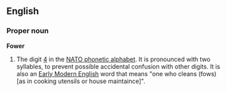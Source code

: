 ==English==

===Proper noun===
'''Fower'''
#The digit [[4 (number)|4]] in the [[NATO phonetic alphabet]]. It is pronounced with two syllables, to prevent possible accidental confusion with other digits. It is also an [[Early Modern English]] word that means "one who cleans (fows) [as in cooking utensils or house maintaince]".

{{stub}}